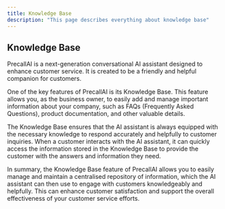 ```yaml
---
title: Knowledge Base
description: "This page describes everything about knowledge base"
---
```


## Knowledge Base

PrecallAI is a next-generation conversational AI assistant designed to enhance customer service. It is created to be a friendly and helpful companion for customers.

One of the key features of PrecallAI is its Knowledge Base. This feature allows you, as the business owner, to easily add and manage important information about your company, such as FAQs (Frequently Asked Questions), product documentation, and other valuable details.

The Knowledge Base ensures that the AI assistant is always equipped with the necessary knowledge to respond accurately and helpfully to customer inquiries. When a customer interacts with the AI assistant, it can quickly access the information stored in the Knowledge Base to provide the customer with the answers and information they need.

In summary, the Knowledge Base feature of PrecallAI allows you to easily manage and maintain a centralised repository of information, which the AI assistant can then use to engage with customers knowledgeably and helpfully. This can enhance customer satisfaction and support the overall effectiveness of your customer service efforts.
